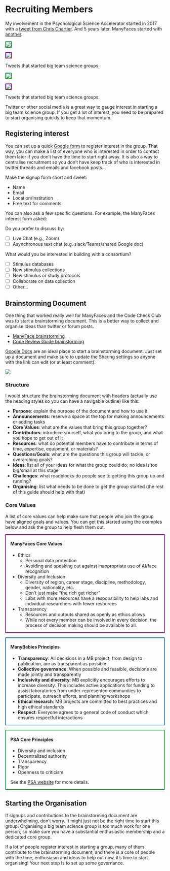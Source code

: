 # Recruiting Members

My involvement in the Psychological Science Accelerator started in 2017 with a [tweet from Chris Chartier](https://twitter.com/CRChartier/status/901500936727781376). And 5 years later, ManyFaces started with [another](https://twitter.com/LisaDeBruine/status/1486807497608466435).

::: {#fig-tweets .light-mode layout-ncol=2}

![](images/psa-tweet-light.png){fig-alt="Tweet from Chris Chartier: It's time to begin building a CERN for Psychological Science" style="border:2px solid #009A2A;"}

![](images/manyfaces-tweet-light.png){fig-alt="Tweet from Lisa DeBruine: Big Team Science is growing. I've loved my involvement with @PsySciAcc and think teams like this and @Many_Babies, @BrRepInitiative, @ManyPrimates etc. are the future of science. So I've been wondering if it's time to start ManyFaces." style="border:2px solid purple;"}

Tweets that started big team science groups.
:::

::: {#fig-tweets-dark .dark-mode layout-ncol=2}

![](images/psa-tweet-dark.png){fig-alt="Tweet from Chris Chartier: It's time to begin building a CERN for Psychological Science" style="border:2px solid #009A2A;"}

![](images/manyfaces-tweet-dark.png){fig-alt="Tweet from Lisa DeBruine: Big Team Science is growing. I've loved my involvement with @PsySciAcc and think teams like this and @Many_Babies, @BrRepInitiative, @ManyPrimates etc. are the future of science. So I've been wondering if it's time to start ManyFaces." style="border:2px solid purple;"}

Tweets that started big team science groups.
:::

Twitter or other social media is a great way to gauge interest in starting a big team science group. If you get a lot of interest, you need to be prepared to start organising quickly to keep that momentum.

## Registering interest {#sec-en-reg-interest}

You can set up a quick [Google form](https://docs.google.com/forms/) to register interest in the group. That way, you can make a list of everyone who is interested in order to contact them later if you don't have the time to start right away. It is also a way to centralise recruitment so you don't have keep track of who is interested in twitter threads and emails and facebook posts...

Make the signup form short and sweet:

* Name
* Email
* Location/Institution
* Free text for comments

You can also ask a few specific questions. For example, the ManyFaces interest form asked:

Do you prefer to discuss by:

- [ ] Live Chat (e.g., Zoom)
- [ ] Asynchronous text chat (e.g. slack/Teams/shared Google doc)

What would you be interested in building with a consortium?

- [ ] Stimulus databases
- [ ] New stimulus collections
- [ ] New stimulus or study protocols
- [ ] Collaborate on data collection
- [ ] Other...

## Brainstorming Document

One thing that worked really well for ManyFaces and the Code Check Club was to start a brainstorming document. This is a better way to collect and organise ideas than twitter or forum posts. 

* [ManyFace brainstorming](https://docs.google.com/document/d/1X6b3am7zwDYXT2-TUR-a85-xG-cdrE8_vz9GICbwAl0/edit)
* [Code Review Guide brainstorming](https://docs.google.com/document/d/1cqrRDEYkhtZT9QRruZmUnPPN00VEo0fKV7cEyoluMnU/edit)

[Google Docs](https://docs.google.com/) are an ideal place to start a brainstorming document. Just set up a document and make sure to update the Sharing settings so anyone with the link can edit (or at least comment). 

![](images/google-doc-sharing.png){fig-alt="Google Docs sharing interface showing the options for Anyone with a link: viewer, Commenter, Editor (checked)"}

### Structure

I would structure the brainstorming document with headers (actually use the heading styles so you can have a navigable outline) like this:

* **Purpose**: explain the purpose of the document and how to use it
* **Announcements**: reserve a space at the top for making announcements or adding tasks
* **Core Values**: what are the values that bring this group together?
* **Contributors**: introduce yourself, what you bring to the group, and what you hope to get out of it
* **Resources**: what do potential members have to contribute in terms of time, expertise, equipment, or materials?
* **Questions/Goals**: what are the questions this group will tackle, or overarching goals?
* **Ideas**: list all of your ideas for what the group could do; no idea is too big/small at this stage
* **Challenges**: what roadblocks do people see to getting this group up and running?
* **Organising**: list what needs to be done to get the group started (the rest of this guide should help with that)


### Core Values

A list of core values can help make sure that people who join the group have aligned goals and values. You can get this started using the examples below and ask the group to help flesh them out.

::: {style="border: 2px solid purple; padding: 0 1em;"}

#### ManyFaces Core Values {-}

* Ethics 
    * Personal data protection
    * Avoiding and speaking out against inappropriate use of AI/face recognition
* Diversity and Inclusion
    * Diversity of region, career stage, discipline, methodology, gender, nationality, etc.
    * Don't just make "the rich get richer"
    * Labs with more resources have a responsibility to help labs and individual researchers with fewer resources
* Transparency
    * Resources and outputs shared as openly as ethics allows
    * While not every member can be involved in every decision, the process of decision making should be available to all.

:::


::: {style="border: 2px solid #006D97; padding: 0 1em; margin-top: 1em;"}

#### ManyBabies Principles {-}

* **Transparency**: All decisions in a MB project, from design to publication, are as transparent as possible
* **Collective governance**: When possible and feasible, decisions are made jointly and transparently
* **Inclusivity and diversity**: MB explicitly encourages efforts to increase diversity. This includes active applications for funding to assist laboratories from under-represented communities to participate, outreach efforts, and planning workshops
* **Ethical research**: MB projects are committed to best practices and high ethical standards
* **Respect**: Everyone agrees to a general code of conduct which ensures respectful interactions

:::

::: {style="border: 2px solid #009A2A; padding: 0 1em; margin-top: 1em;"}

#### PSA Core Principles {-}

* Diversity and inclusion
* Decentralized authority
* Transparency
* Rigor
* Openness to criticism

See the [PSA website](https://psysciacc.org/) for more details.

:::

## Starting the Organisation

If signups and contributions to the brainstorming document are underwhelming, don't worry. It might just not be the right time to start this group. Organising a big team science group is too much work for one person, so make sure you have a substantial enthusiastic membership and a dedicated core group.

If a lot of people register interest in starting a group, many of them contribute to the brainstorming document, and there is a core of people with the time, enthusiasm and ideas to help out now, it's time to start organising! Your next step is to set up some governance.


